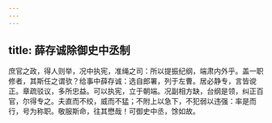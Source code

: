 ```yaml
---
---
---
```

title: 薛存诚除御史中丞制
---



庶官之政，得人则举，况中执宪，准绳之司：所以提振纪纲，端肃内外乎。盖一职修者，其斯任之谓欤？给事中薛存诚：选自郎署，列于左曹。居必静专，言皆谠正。章疏驳议，多所忠益。可以执宪，立于朝端。况副相方缺，台纲是领，纠正百官，尔得专之。夫直而不绞，威而不猛；不附上以急下，不犯弱以违强：率是而行，号为称职。敬服斯命，往其懋哉！可御史中丞，馀如故。